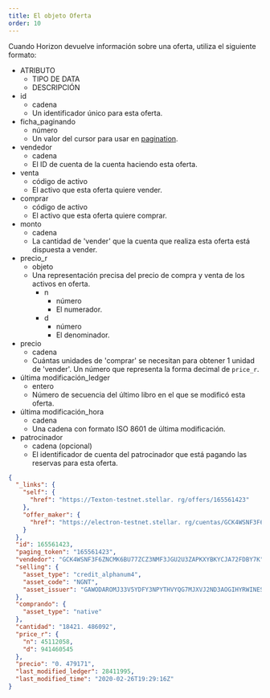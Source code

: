 ```yaml
---
title: El objeto Oferta
order: 10
---
```



Cuando Horizon devuelve información sobre una oferta, utiliza el siguiente formato:

<AttributeTable>

- ATRIBUTO
  - TIPO DE DATA
  - DESCRIPCIÓN
- id
  - cadena
  - Un identificador único para esta oferta.
- ficha_paginando
  - número
  - Un valor del cursor para usar en [pagination](../../structure/pagination/README.mdx).
- vendedor
  - cadena
  - El ID de cuenta de la cuenta haciendo esta oferta.
- venta
  - código de activo
  - El activo que esta oferta quiere vender.
- comprar
  - código de activo
  - El activo que esta oferta quiere comprar.
- monto
  - cadena
  - La cantidad de 'vender' que la cuenta que realiza esta oferta está dispuesta a vender.
- precio_r
  - objeto
  - Una representación precisa del precio de compra y venta de los activos en oferta.
    - n
      - número
      - El numerador.
    - d
      - número
      - El denominador.
- precio
  - cadena
  - Cuántas unidades de 'comprar' se necesitan para obtener 1 unidad de 'vender'. Un número que representa la forma decimal de `price_r`.
- última modificación_ledger
  - entero
  - Número de secuencia del último libro en el que se modificó esta oferta.
- última modificación_hora
  - cadena
  - Una cadena con formato ISO 8601 de última modificación.
- patrocinador
  - cadena (opcional)
  - El identificador de cuenta del patrocinador que está pagando las reservas para esta oferta.

</AttributeTable>

<ExampleResponse>

```json
{
  "_links": {
    "self": {
      "href": "https://Texton-testnet.stellar. rg/offers/165561423"
    },
    "offer_maker": {
      "href": "https://electron-testnet.stellar. rg/cuentas/GCK4WSNF3F6ZNCMK6BU77ZCZ3NMF3JGU2U3ZAPKXYBKYCJA72FDBY7K"
    }
  },
  "id": 165561423,
  "paging_token": "165561423",
  "vendedor": "GCK4WSNF3F6ZNCMK6BU77ZCZ3NMF3JGU2U3ZAPKXYBKYCJA72FDBY7K",
  "selling": {
    "asset_type": "credit_alphanum4",
    "asset_code": "NGNT",
    "asset_issuer": "GAWODAROMJ33V5YDFY3NPYTHVYQG7MJXVJ2ND3AOGIHYRWINES6ACCPD"
  },
  "comprando": {
    "asset_type": "native"
  },
  "cantidad": "18421. 486092",
  "price_r": {
    "n": 45112058,
    "d": 941460545
  },
  "precio": "0. 479171",
  "last_modified_ledger": 28411995,
  "last_modified_time": "2020-02-26T19:29:16Z"
}
```

</ExampleResponse>
